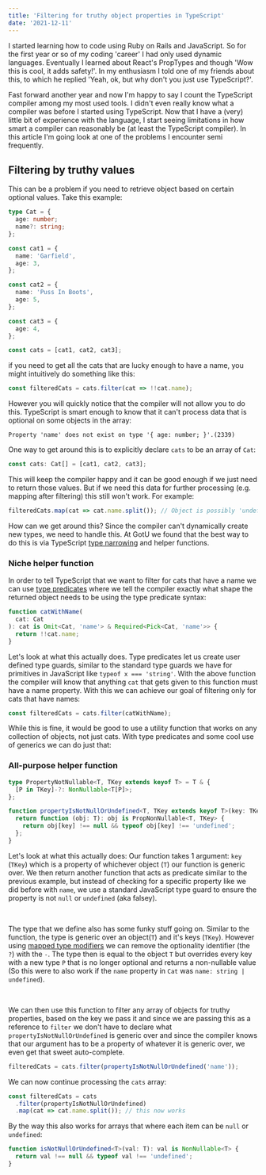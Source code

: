 ```yaml
---
title: 'Filtering for truthy object properties in TypeScript'
date: '2021-12-11'
---
```


I started learning how to code using Ruby on Rails and JavaScript. So for the
first year or so of my coding 'career' I had only used dynamic languages. Eventually
I learned about React's PropTypes and though 'Wow this is cool, it adds safety!'. In
my enthusiasm I told one of my friends about this, to which he replied 'Yeah, ok, but
why don't you just use TypeScript?'.

Fast forward another year and now I'm happy to say I count the TypeScript compiler
among my most used tools. I didn't even really know what a compiler was before I
started using TypeScript. Now that I have a (very) little bit of experience with
the language, I start seeing limitations in how smart a compiler can reasonably be
(at least the TypeScript compiler). In this article I'm going look at one of the problems
I encounter semi frequently.

## Filtering by truthy values

This can be a problem if you need to retrieve object based on certain optional
values. Take this example:

```ts
type Cat = {
  age: number;
  name?: string;
};

const cat1 = {
  name: 'Garfield',
  age: 3,
};

const cat2 = {
  name: 'Puss In Boots',
  age: 5,
};

const cat3 = {
  age: 4,
};

const cats = [cat1, cat2, cat3];
```

if you need to get all the cats that are lucky enough to have a name, you might
intuitively do something like this:

```ts
const filteredCats = cats.filter(cat => !!cat.name);
```

However you will quickly notice that the compiler will not allow you to do this.
TypeScript is smart enough to know that it can't process data that is optional on some
objects in the array:

```log
Property 'name' does not exist on type '{ age: number; }'.(2339)
```

One way to get around this is to explicitly declare `cats` to be an array of `Cat`:

```ts
const cats: Cat[] = [cat1, cat2, cat3];
```

This will keep the compiler happy and it can be good enough if we just need to return
those values. But if we need this data for further processing (e.g. mapping
after filtering) this still won't work. For example:

```ts
filteredCats.map(cat => cat.name.split()); // Object is possibly 'undefined'.(2532)
```

How can we get around this? Since the compiler can't dynamically create new
types, we need to handle this. At GotU we found that the best way to do this
is via TypeScript [type narrowing](https://www.typescriptlang.org/docs/handbook/2/narrowing.html#typeof-type-guards)
and helper functions.

### Niche helper function

In order to tell TypeScript that we want to filter for cats that have a name we can
use [type predicates](https://www.typescriptlang.org/docs/handbook/2/narrowing.html#using-type-predicates)
where we tell the compiler exactly what shape the returned object needs to be using
the type predicate syntax:

```ts
function catWithName(
  cat: Cat
): cat is Omit<Cat, 'name'> & Required<Pick<Cat, 'name'>> {
  return !!cat.name;
}
```

Let's look at what this actually does. Type predicates let us create user defined
type guards, similar to the standard type guards we have for primitives in JavaScript
like `typeof x === 'string'`. With the above function the compiler will know that
anything `cat` that gets given to this function must have a name property. With this
we can achieve our goal of filtering only for cats that have names:

```ts
const filteredCats = cats.filter(catWithName);
```

While this is fine, it would be good to use a utility function that works on any collection
of objects, not just cats. With type predicates and some cool use of generics we can
do just that:

### All-purpose helper function

```ts
type PropertyNotNullable<T, TKey extends keyof T> = T & {
  [P in TKey]-?: NonNullable<T[P]>;
};

function propertyIsNotNullOrUndefined<T, TKey extends keyof T>(key: TKey) {
  return function (obj: T): obj is PropNonNullable<T, TKey> {
    return obj[key] !== null && typeof obj[key] !== 'undefined';
  };
}
```

Let's look at what this actually does: Our function takes 1 argument: `key` (`TKey`) which is
a property of whichever object (`T`) our function is generic over. We then
return another function that acts as predicate similar to the previous example, but
instead of checking for a specific property like we did before with `name`, we use
a standard JavaScript type guard to ensure the property is not `null` or `undefined`
(aka falsey).

<br />

The type that we define also has some funky stuff going on. Similar to the function,
the type is generic over an object(`T`) and it's keys (`TKey`). However using [mapped type modifiers](https://www.typescriptlang.org/docs/handbook/release-notes/overview.html#improved-control-over-mapped-type-modifiers)
we can remove the optionality identifier (the `?`) with the `-`. The type then is equal
to the object `T` but overrides every key with a new type `P` that is no longer optional
and returns a non-nullable value (So this were to also work if the `name` property in `Cat`
was `name: string | undefined`).

<br />

We can then use this function to filter any array of objects for truthy properties,
based on the key we pass it and since we are passing this as a reference to `filter`
we don't have to declare what `propertyIsNotNullOrUndefined` is generic over and
since the compiler knows that our argument has to be a property of whatever it is
generic over, we even get that sweet auto-complete.

```ts
filteredCats = cats.filter(propertyIsNotNullOrUndefined('name'));
```

We can now continue processing the `cats` array:

```ts
const filteredCats = cats
  .filter(propertyIsNotNullOrUndefined)
  .map(cat => cat.name.split()); // this now works
```

By the way this also works for arrays that where each item can be `null` or `undefined`:

```ts
function isNotNullOrUndefined<T>(val: T): val is NonNullable<T> {
  return val !== null && typeof val !== 'undefined';
}
```
